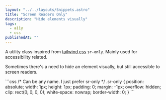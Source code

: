 ```yaml
---
layout: "../../layouts/Snippets.astro"
title: "Screen Readers Only"
description: "Hide elements visually"
tags:
  - a11y
  - css
publishedAt: ""
---
```



A utility class inspired from [tailwind css](https://tailwindcss.com/docs/screen-readers) `sr-only`. Mainly used for accessibility related.

Sometimes there's a need to hide an element visually, but still accessible to screen readers.

<MetaCodeBlock filename="sr-only utility class">
```css
/* Can be any name. I just prefer sr-only */
.sr-only {
  position: absolute;
  width: 1px;
  height: 1px;
  padding: 0;
  margin: -1px;
  overflow: hidden;
  clip: rect(0, 0, 0, 0);
  white-space: nowrap;
  border-width: 0;
}
```
</MetaCodeBlock>
